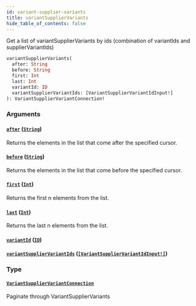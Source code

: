 ```yaml
---
id: variant-supplier-variants
title: variantSupplierVariants
hide_table_of_contents: false
---
```



Get a list of variantSupplierVariants by ids (combination of variantIds and supplierVariantIds)

```graphql
variantSupplierVariants(
  after: String
  before: String
  first: Int
  last: Int
  variantId: ID
  variantSupplierVariantIds: [VariantSupplierVariantIdInput!]
): VariantSupplierVariantConnection!
```


### Arguments

#### [`after`](#) ([`String`](/demand/api/graphql-admin/reference/scalars/string))

Returns the elements in the list that come after the specified cursor.


#### [`before`](#) ([`String`](/demand/api/graphql-admin/reference/scalars/string))

Returns the elements in the list that come before the specified cursor.


#### [`first`](#) ([`Int`](/demand/api/graphql-admin/reference/scalars/int))

Returns the first n elements from the list.


#### [`last`](#) ([`Int`](/demand/api/graphql-admin/reference/scalars/int))

Returns the last n elements from the list.


#### [`variantId`](#) ([`ID`](/demand/api/graphql-admin/reference/scalars/id))




#### [`variantSupplierVariantIds`](#) ([`[VariantSupplierVariantIdInput!]`](/demand/api/graphql-admin/reference/inputs/variant-supplier-variant-id-input))




### Type

#### [`VariantSupplierVariantConnection`](/demand/api/graphql-admin/reference/objects/variant-supplier-variant-connection)

Paginate through VariantSupplierVariants




